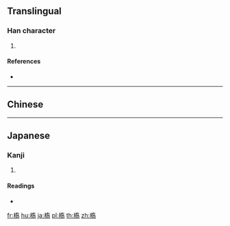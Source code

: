 {{character info/new}}
==Translingual==

===Han character===
{{Han char|rn=75|rad=木|as=10|sn=14|four=|canj=DKRB|ids=⿰木𠳮}}

# {{defn|Han|sort=木10}}

====References====
* {{Han ref|kx=0546.251|dkj=15351|hdz=80020.180|uh=69D7|ud=27095}}

----

==Chinese==
{{zh-see|橋|v}}

----

==Japanese==

===Kanji===
{{ja-kanji|grade=|rs=木10}}

# {{defn|lang=ja|sort=木10}}

====Readings====
* {{ja-readings|on=[[きょう]] (kyō)|kun=[[はし]] (hashi)}}

[[fr:槗]]
[[hu:槗]]
[[ja:槗]]
[[pl:槗]]
[[th:槗]]
[[zh:槗]]